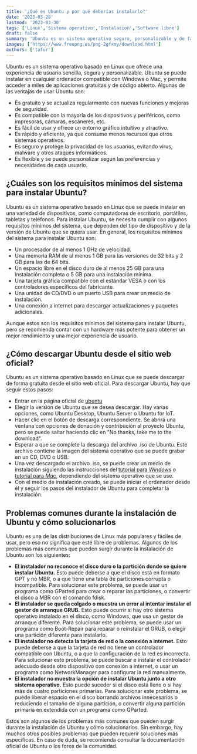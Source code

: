 ```yaml
---
title: '¿Qué es Ubuntu y por qué deberías instalarlo?'
date: '2023-03-28'
lastmod: '2023-03-30'
tags: ['Linux','Sistema operativo','Instalacion','Software libre']
draft: false
summary: 'Ubuntu es un sistema operativo seguro, personalizable y de fácil uso basado en Linux, compatible con ordenadores Windows y Mac, que ofrece acceso a miles de aplicaciones gratuitas y de código abierto.'
images: ['https://www.freepng.es/png-2gfxmy/download.html']
authors: ['tafur']
---
```


Ubuntu es un sistema operativo basado en Linux que ofrece una experiencia de usuario sencilla, segura y personalizable. Ubuntu se puede instalar en cualquier ordenador compatible con Windows o Mac, y permite acceder a miles de aplicaciones gratuitas y de código abierto. Algunas de las ventajas de usar Ubuntu son:

- Es gratuito y se actualiza regularmente con nuevas funciones y mejoras de seguridad.
- Es compatible con la mayoría de los dispositivos y periféricos, como impresoras, cámaras, escáneres, etc.
- Es fácil de usar y ofrece un entorno gráfico intuitivo y atractivo.
- Es rápido y eficiente, ya que consume menos recursos que otros sistemas operativos.
- Es seguro y protege la privacidad de los usuarios, evitando virus, malware y otros ataques informáticos.
- Es flexible y se puede personalizar según las preferencias y necesidades de cada usuario.

## ¿Cuáles son los requisitos mínimos del sistema para instalar Ubuntu?

Ubuntu es un sistema operativo basado en Linux que se puede instalar en una variedad de dispositivos, como computadoras de escritorio, portátiles, tabletas y teléfonos. Para instalar Ubuntu, se necesita cumplir con algunos requisitos mínimos del sistema, que dependen del tipo de dispositivo y de la versión de Ubuntu que se quiera usar. En general, los requisitos mínimos del sistema para instalar Ubuntu son:

- Un procesador de al menos 1 GHz de velocidad.
- Una memoria RAM de al menos 1 GB para las versiones de 32 bits y 2 GB para las de 64 bits.
- Un espacio libre en el disco duro de al menos 25 GB para una instalación completa o 5 GB para una instalación mínima.
- Una tarjeta gráfica compatible con el estándar VESA o con los controladores específicos del fabricante.
- Una unidad de CD/DVD o un puerto USB para crear un medio de instalación.
- Una conexión a internet para descargar actualizaciones y paquetes adicionales.

Aunque estos son los requisitos mínimos del sistema para instalar Ubuntu, pero se recomienda contar con un hardware más potente para obtener un mejor rendimiento y una mejor experiencia de usuario.

## ¿Cómo descargar Ubuntu desde el sitio web oficial?

Ubuntu es un sistema operativo basado en Linux que se puede descargar de forma gratuita desde el sitio web oficial. Para descargar Ubuntu, hay que seguir estos pasos:

- Entrar en la página oficial de [ubuntu](https://ubuntu.com/download)
- Elegir la versión de Ubuntu que se desea descargar. Hay varias opciones, como Ubuntu Desktop, Ubuntu Server o Ubuntu for IoT.
- Hacer clic en el botón de descarga correspondiente. Se abrirá una ventana con opciones de donación y contribución al proyecto Ubuntu, pero se puede saltar haciendo clic en "No thanks, take me to the download".
- Esperar a que se complete la descarga del archivo .iso de Ubuntu. Este archivo contiene la imagen del sistema operativo que se puede grabar en un CD, DVD o USB.
- Una vez descargado el archivo .iso, se puede crear un medio de instalación siguiendo las instrucciones del [tutorial para *Windows*](https://ubuntu.com/tutorials/create-a-usb-stick-on-windows) o [tutorial para *Mac*](https://ubuntu.com/tutorials/create-a-usb-stick-on-macos), dependiendo del sistema operativo que se use.
- Con el medio de instalación creado, se puede iniciar el ordenador desde él y seguir los pasos del instalador de Ubuntu para completar la instalación.

## Problemas comunes durante la instalación de Ubuntu y cómo solucionarlos

Ubuntu es una de las distribuciones de Linux más populares y fáciles de usar, pero eso no significa que esté libre de problemas. Algunos de los problemas más comunes que pueden surgir durante la instalación de Ubuntu son los siguientes:

- **El instalador no reconoce el disco duro o la partición donde se quiere instalar Ubuntu.** Esto puede deberse a que el disco está en formato GPT y no MBR, o a que tiene una tabla de particiones corrupta o incompatible. Para solucionar este problema, se puede usar un programa como GParted para crear o reparar las particiones, o convertir el disco a MBR con el comando fdisk.
- **El instalador se queda colgado o muestra un error al intentar instalar el gestor de arranque GRUB.** Esto puede ocurrir si hay otro sistema operativo instalado en el disco, como Windows, que usa un gestor de arranque diferente. Para solucionar este problema, se puede usar un programa como Boot-Repair para reparar o reinstalar el GRUB, o elegir una partición diferente para instalarlo.
- **El instalador no detecta la tarjeta de red o la conexión a internet.** Esto puede deberse a que la tarjeta de red no tiene un controlador compatible con Ubuntu, o a que la configuración de la red es incorrecta. Para solucionar este problema, se puede buscar e instalar el controlador adecuado desde otro dispositivo con conexión a internet, o usar un programa como NetworkManager para configurar la red manualmente.
- **El instalador no muestra la opción de instalar Ubuntu junto a otro sistema operativo.** Esto puede suceder si el disco está lleno o si hay más de cuatro particiones primarias. Para solucionar este problema, se puede liberar espacio en el disco borrando archivos innecesarios o reduciendo el tamaño de alguna partición, o convertir alguna partición primaria en extendida con un programa como GParted.

Estos son algunos de los problemas más comunes que pueden surgir durante la instalación de Ubuntu y cómo solucionarlos. Sin embargo, hay muchos otros posibles problemas que pueden requerir soluciones más específicas. En caso de duda, se recomienda consultar la documentación oficial de Ubuntu o los foros de la comunidad.